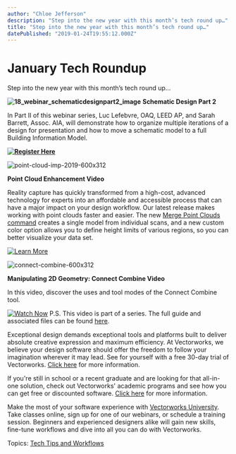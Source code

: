 ```yaml
---
author: "Chloe Jefferson"
description: "Step into the new year with this month’s tech round up…"
title: "Step into the new year with this month’s tech round up…" 
datePublished: "2019-01-24T19:55:12.000Z"
---
```

# January Tech Roundup

Step into the new year with this month’s tech round up… 

**![18_webinar_schematicdesignpart2_image](https://blog.vectorworks.net/hs-fs/hubfs/Blog%20Images/190124_January%20Tech%20Round%20Up/18_webinar_schematicdesignpart2_image.jpg?width=1024&name=18_webinar_schematicdesignpart2_image.jpg)** **Schematic Design Part 2**

In Part II of this webinar series, Luc Lefebvre, OAQ, LEED AP, and Sarah Barrett, Assoc. AIA, will demonstrate how to organize multiple iterations of a design for presentation and how to move a schematic model to a full Building Information Model. 

**[![Register Here](https://no-cache.hubspot.com/cta/default/3018241/fe9ebf89-78e3-4fdd-b1ce-5a7a53aaae21.png)](https://cta-redirect.hubspot.com/cta/redirect/3018241/fe9ebf89-78e3-4fdd-b1ce-5a7a53aaae21)** 

![point-cloud-imp-2019-600x312](https://blog.vectorworks.net/hs-fs/hubfs/Blog%20Images/190124_January%20Tech%20Round%20Up/point-cloud-imp-2019-600x312.png?width=600&name=point-cloud-imp-2019-600x312.png)

**Point Cloud Enhancement Video**

Reality capture has quickly transformed from a high-cost, advanced technology for experts into an affordable and accessible process that can have a major impact on your design workflow. Our latest release makes working with point clouds faster and easier. The new [Merge Point Clouds command](http://app-help.vectorworks.net/2019/eng/VW2019%5FGuide/Objects%5Fedit2/Merging%5FPoint%5FClouds.htm?utm%5Fcampaign=blog&utm%5Fsource=button&utm%5Fmedium=planetvectorworks&utm%5Fcontent=techroundup012419) creates a single model from individual scans, and a new custom color option allows you to define height limits of various regions, so you can better visualize your data set.

[![Learn More](https://no-cache.hubspot.com/cta/default/3018241/1dce1a9a-0176-40a5-bb8a-865f20e2fedf.png)](https://cta-redirect.hubspot.com/cta/redirect/3018241/1dce1a9a-0176-40a5-bb8a-865f20e2fedf) 

![connect-combine-600x312](https://blog.vectorworks.net/hs-fs/hubfs/Blog%20Images/190124_January%20Tech%20Round%20Up/connect-combine-600x312.png?width=600&name=connect-combine-600x312.png)

**Manipulating 2D Geometry: Connect Combine Video**

In this video, discover the uses and tool modes of the Connect Combine tool.

[![Watch Now](https://no-cache.hubspot.com/cta/default/3018241/1784c03a-87b4-410e-8fcf-e0ffa6c7ea5e.png)](https://cta-redirect.hubspot.com/cta/redirect/3018241/1784c03a-87b4-410e-8fcf-e0ffa6c7ea5e) P.S. This video is part of a series. The full guide and associated files can be found [here](https://www.vectorworks.net/training/2018/getting-started-guides/freeform-modeling).

Exceptional design demands exceptional tools and platforms built to deliver absolute creative expression and maximum efficiency. At Vectorworks, we believe your design software should offer the freedom to follow your imagination wherever it may lead. See for yourself with a free 30-day trial of Vectorworks. [Click here](https://www.vectorworks.net/trial/form) for more information.

If you're still in school or a recent graduate and are looking for that all-in-one solution, check out Vectorworks' academic programs and see how you can get free or discounted software. [Click here](https://www.vectorworks.net/en-US/education) for more information.

Make the most of your software experience with [Vectorworks University](https://university.vectorworks.net/). Take classes online, sign up for one of our webinars, or schedule a training session. Beginners and experienced designers alike will gain new skills, fine-tune workflows and dive into all you can do with Vectorworks. 

 Topics: [Tech Tips and Workflows](https://blog.vectorworks.net/topic/tech-tips-and-workflows) 

 